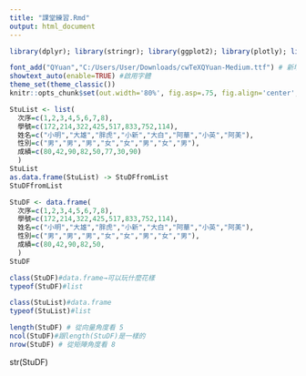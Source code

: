 ```yaml
---
title: "課堂練習.Rmd"
output: html_document
---
```

```r
library(dplyr); library(stringr); library(ggplot2); library(plotly); library(lubridate); library(readr); library(tidyr); library(showtext)

font_add("QYuan","C:/Users/User/Downloads/cwTeXQYuan-Medium.ttf") # 新增字體
showtext_auto(enable=TRUE) #啟用字體
theme_set(theme_classic())
knitr::opts_chunk$set(out.width='80%', fig.asp=.75, fig.align='center', fig.showtext=T)

```

```r
StuList <- list(
  次序=c(1,2,3,4,5,6,7,8),
  學號=c(172,214,322,425,517,833,752,114),
  姓名=c("小明","大雄","胖虎","小新","大白","阿華","小英","阿美"),
  性別=c("男","男","男","女","女","男","女","男"),
  成績=c(80,42,90,82,50,77,30,90)
  )
StuList 
as.data.frame(StuList) -> StuDFfromList
StuDFfromList
```

```r
StuDF <- data.frame(
  次序=c(1,2,3,4,5,6,7,8),
  學號=c(172,214,322,425,517,833,752,114),
  姓名=c("小明","大雄","胖虎","小新","大白","阿華","小英","阿美"),
  性別=c("男","男","男","女","女","男","女","男"),
  成績=c(80,42,90,82,50,
  )
StuDF 
```

```r
class(StuDF)#data.frame→可以玩什麼花樣
typeof(StuDF)#list 
```

```r
class(StuList)#data.frame
typeof(StuList)#list 
```

```r
length(StuDF) # 從向量角度看 5
ncol(StuDF)#跟length(StuDF)是一樣的
nrow(StuDF) # 從矩陣角度看 8
```

str(StuDF)